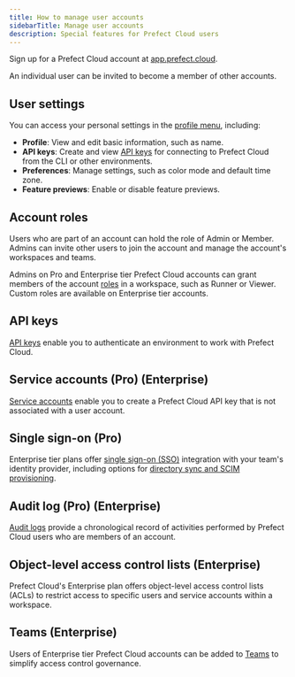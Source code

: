 ```yaml
---
title: How to manage user accounts
sidebarTitle: Manage user accounts
description: Special features for Prefect Cloud users
---
```


Sign up for a Prefect Cloud account at [app.prefect.cloud](https://app.prefect.cloud).

<Note>
An individual user can be invited to become a member of other accounts.
</Note>

## User settings

You can access your personal settings in the [profile menu](https://app.prefect.cloud/my/profile), including:

- **Profile**: View and edit basic information, such as name.
- **API keys**: Create and view [API keys](/v3/how-to-guides/cloud/manage-users/api-keys)
for connecting to Prefect Cloud from the CLI or other environments.
- **Preferences**: Manage settings, such as color mode and default time zone.
- **Feature previews**: Enable or disable feature previews.

## Account roles

Users who are part of an account can hold the role of Admin or Member.
Admins can invite other users to join the account and manage the account's workspaces and teams.

Admins on Pro and Enterprise tier Prefect Cloud accounts can grant members of the account
[roles](/v3/how-to-guides/cloud/manage-users/manage-roles) in a workspace, such as Runner or Viewer.
Custom roles are available on Enterprise tier accounts.

## API keys

[API keys](/v3/how-to-guides/cloud/manage-users/api-keys) enable you to authenticate an environment to work with Prefect Cloud.

## Service accounts (Pro) (Enterprise)

[Service accounts](/v3/how-to-guides/cloud/manage-users/service-accounts) enable you to create a
Prefect Cloud API key that is not associated with a user account.

## Single sign-on (Pro)

Enterprise tier plans offer [single sign-on (SSO)](/v3/how-to-guides/cloud/manage-users/configure-sso/)
integration with your team's identity provider, including options for
[directory sync and SCIM provisioning](/v3/how-to-guides/cloud/manage-users/configure-sso/#directory-sync).

## Audit log (Pro) (Enterprise)

[Audit logs](/v3/how-to-guides/cloud/manage-users/audit-logs/) provide a chronological record of
activities performed by Prefect Cloud users who are members of an account.

## Object-level access control lists (Enterprise)

Prefect Cloud's Enterprise plan offers object-level access control lists (ACLs) to 
restrict access to specific users and service accounts within a workspace.

## Teams (Enterprise)

Users of Enterprise tier Prefect Cloud accounts can be added to
[Teams](/v3/how-to-guides/cloud/manage-users/manage-teams/) to simplify access control governance.
